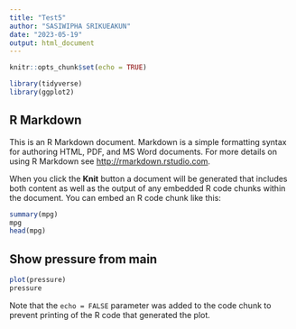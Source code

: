 ```yaml
---
title: "Test5"
author: "SASIWIPHA SRIKUEAKUN"
date: "2023-05-19"
output: html_document
---
```


```r
knitr::opts_chunk$set(echo = TRUE)
```

```r
library(tidyverse)
library(ggplot2)
```

## R Markdown

This is an R Markdown document. Markdown is a simple formatting syntax for authoring HTML, PDF, and MS Word documents. For more details on using R Markdown see <http://rmarkdown.rstudio.com>.

When you click the **Knit** button a document will be generated that includes both content as well as the output of any embedded R code chunks within the document. You can embed an R code chunk like this:

```r
summary(mpg)
mpg
head(mpg)
```


## Show pressure from main
```r
plot(pressure)
pressure
```

Note that the `echo = FALSE` parameter was added to the code chunk to prevent printing of the R code that generated the plot.
